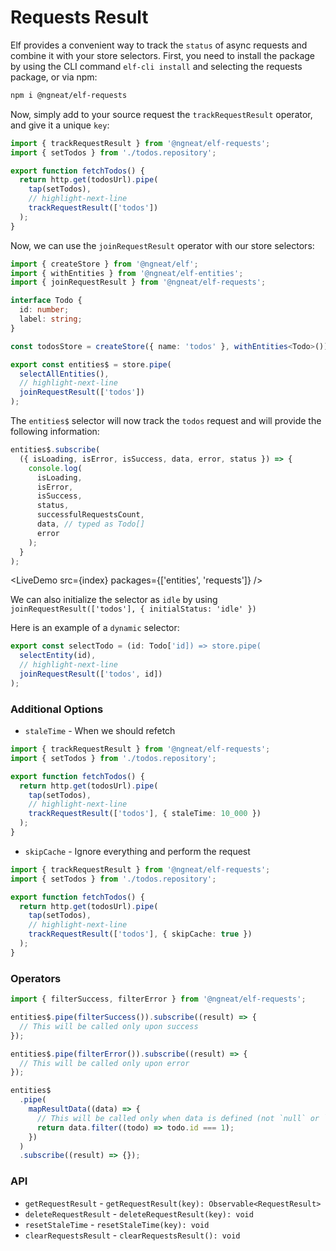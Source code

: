 # Requests Result


Elf provides a convenient way to track the `status` of async requests and combine it with your store selectors. First, you need to install the package by
using the CLI command `elf-cli install` and selecting the requests package, or via npm:

```bash
npm i @ngneat/elf-requests
```

Now, simply add to your source request the `trackRequestResult` operator, and give it a unique `key`:

```ts title="todos.service.ts"
import { trackRequestResult } from '@ngneat/elf-requests';
import { setTodos } from './todos.repository';

export function fetchTodos() {
  return http.get(todosUrl).pipe(
    tap(setTodos),
    // highlight-next-line
    trackRequestResult(['todos'])
  );
}
```

Now, we can use the `joinRequestResult` operator with our store selectors:

```ts title="todos.repository"
import { createStore } from '@ngneat/elf';
import { withEntities } from '@ngneat/elf-entities';
import { joinRequestResult } from '@ngneat/elf-requests';

interface Todo {
  id: number;
  label: string;
}

const todosStore = createStore({ name: 'todos' }, withEntities<Todo>());

export const entities$ = store.pipe(
  selectAllEntities(),
  // highlight-next-line
  joinRequestResult(['todos'])
);
```

The `entities$` selector will now track the `todos` request and will provide the following information:

```ts
entities$.subscribe(
  ({ isLoading, isError, isSuccess, data, error, status }) => {
    console.log(
      isLoading,
      isError,
      isSuccess,
      status,
      successfulRequestsCount,
      data, // typed as Todo[]
      error
    );
  }
);
```

<LiveDemo src={index} packages={['entities', 'requests']} />
<br />

We can also initialize the selector as `idle` by using `joinRequestResult(['todos'], { initialStatus: 'idle' })`

Here is an example of a `dynamic` selector:

```ts
export const selectTodo = (id: Todo['id]) => store.pipe(
  selectEntity(id),
  // highlight-next-line
  joinRequestResult(['todos', id])
);
```

### Additional Options

- `staleTime` - When we should refetch

```ts title="todos.service.ts"
import { trackRequestResult } from '@ngneat/elf-requests';
import { setTodos } from './todos.repository';

export function fetchTodos() {
  return http.get(todosUrl).pipe(
    tap(setTodos),
    // highlight-next-line
    trackRequestResult(['todos'], { staleTime: 10_000 })
  );
}
```

- `skipCache` - Ignore everything and perform the request

```ts title="todos.service.ts"
import { trackRequestResult } from '@ngneat/elf-requests';
import { setTodos } from './todos.repository';

export function fetchTodos() {
  return http.get(todosUrl).pipe(
    tap(setTodos),
    // highlight-next-line
    trackRequestResult(['todos'], { skipCache: true })
  );
}
```

### Operators

```ts
import { filterSuccess, filterError } from '@ngneat/elf-requests';

entities$.pipe(filterSuccess()).subscribe((result) => {
  // This will be called only upon success
});

entities$.pipe(filterError()).subscribe((result) => {
  // This will be called only upon error
});

entities$
  .pipe(
    mapResultData((data) => {
      // This will be called only when data is defined (not `null` or `undefined`)
      return data.filter((todo) => todo.id === 1);
    })
  )
  .subscribe((result) => {});
```

### API

- `getRequestResult` - `getRequestResult(key): Observable<RequestResult>`
- `deleteRequestResult` - `deleteRequestResult(key): void`
- `resetStaleTime` - `resetStaleTime(key): void`
- `clearRequestsResult` - `clearRequestsResult(): void`
